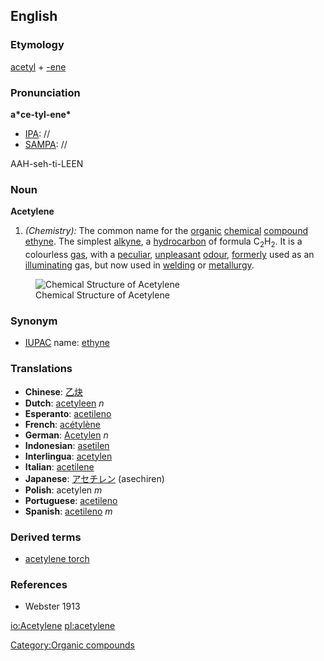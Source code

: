 ==English==

===Etymology===
[[acetyl]] + [[-ene]]

===Pronunciation===
'''a*ce-tyl-ene*'''
*[[IPA]]: //
*[[SAMPA]]: //
AAH-seh-ti-LEEN

===Noun===
'''Acetylene'''
#''(Chemistry):'' The common name for the [[organic]] [[chemical]] [[compound]] [[ethyne]].  The simplest [[alkyne]], a [[hydrocarbon]] of formula C<sub>2</sub>H<sub>2</sub>. It is a colourless [[gas]], with a [[peculiar]], [[unpleasant]] [[odour]], [[formerly]] used as an [[illuminating]] gas, but now used in [[welding]] or [[metallurgy]].

[[Image:Ethyne.png|frame|right|Chemical Structure of Acetylene]]

===Synonym===
*[[IUPAC]] name: [[ethyne]]

===Translations===
*'''Chinese''': [[乙炔]]
*'''Dutch''': [[acetyleen]] ''n''
*'''Esperanto''': [[acetileno]]
*'''French''': [[acétylène]] 
*'''German''': [[Acetylen]] ''n''
*'''Indonesian''': [[asetilen]] 
*'''Interlingua''': [[acetylen]] 
*'''Italian''': [[acetilene]] 
*'''Japanese''': [[アセチレン]] (asechiren)
*'''Polish''': acetylen ''m''
*'''Portuguese''': [[acetileno]] 
*'''Spanish''': [[acetileno]] ''m''

===Derived terms===
*[[acetylene torch]]

===References===
*Webster 1913

[[Category:Organic compounds]]

[[io:Acetylene]]
[[pl:acetylene]]